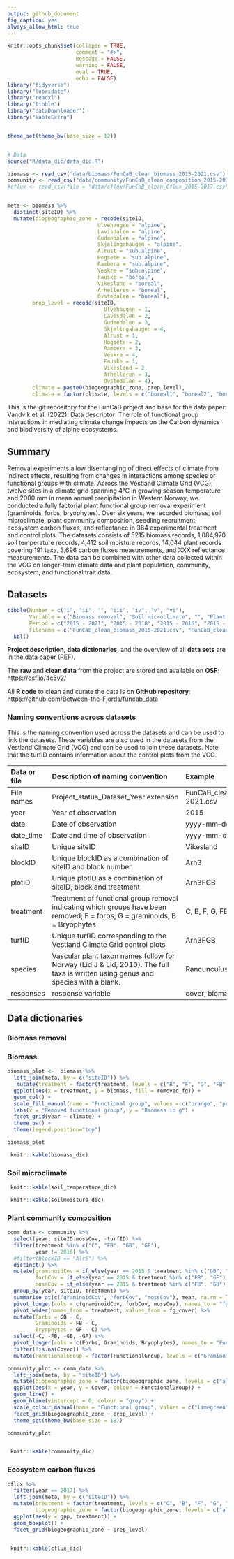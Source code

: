 ```yaml
---
output: github_document
fig_caption: yes
always_allow_html: true
---
```



```r
knitr::opts_chunk$set(collapse = TRUE, 
                      comment = "#>", 
                      message = FALSE, 
                      warning = FALSE, 
                      eval = TRUE,
                      echo = FALSE)
library("tidyverse")
library("lubridate")
library("readxl")
library("tibble")
library("dataDownloader")
library("kableExtra")


theme_set(theme_bw(base_size = 12))


# Data
source("R/data_dic/data_dic.R")

biomass <- read_csv("data/biomass/FunCaB_clean_biomass_2015-2021.csv")
community <- read_csv("data/community/FunCaB_clean_composition_2015-2018.csv")
#cflux <- read_csv(file = "data/cflux/FunCaB_clean_Cflux_2015-2017.csv")


meta <- biomass %>% 
  distinct(siteID) %>% 
  mutate(biogeographic_zone = recode(siteID,
                             Ulvehaugen = "alpine",
                             Lavisdalen = "alpine",
                             Gudmedalen = "alpine",
                             Skjelingahaugen = "alpine",
                             Alrust = "sub.alpine",
                             Hogsete = "sub.alpine",
                             Rambera = "sub.alpine",
                             Veskre = "sub.alpine",
                             Fauske = "boreal",
                             Vikesland = "boreal",
                             Arhelleren = "boreal",
                             Ovstedalen = "boreal"),
        prep_level = recode(siteID,
                               Ulvehaugen = 1,
                               Lavisdalen = 2,
                               Gudmedalen = 3,
                               Skjelingahaugen = 4,
                               Alrust = 1,
                               Hogsete = 2,
                               Rambera = 3,
                               Veskre = 4,
                               Fauske = 1,
                               Vikesland = 2,
                               Arhelleren = 3,
                               Ovstedalen = 4),
        climate = paste0(biogeographic_zone, prep_level),
        climate = factor(climate, levels = c("boreal1", "boreal2", "boreal3", "boreal4", "sub.alpine1", "sub.alpine2", "sub.alpine3", "sub.alpine4", "alpine1", "alpine2", "alpine3", "alpine4")))

```

This is the git repository for the FunCaB project and base for the data paper:
Vandvik et al. (2022). Data descriptor: The role of functional group interactions in mediating climate change impacts on the Carbon dynamics and biodiversity of alpine ecosystems.



## Summary

Removal experiments allow disentangling of direct effects of climate from indirect effects, resulting from changes in interactions among species or functional groups with climate.
Across the Vestland Climate Grid (VCG), twelve sites in a climate grid spanning 4°C in growing season temperature and 2000 mm in mean annual precipitation in Western Norway, we conducted a fully factorial plant functional group removal experiment (graminoids, forbs, bryophytes).
Over six years, we recorded biomass, soil microclimate, plant community composition, seedling recruitment, ecosystem carbon fluxes, and reflectance in 384 experimental treatment and control plots.
The datasets consists of 5215 biomass records, 1,084,970 soil temperature records, 4,412 soil moisture records, 14,044 plant records covering 191 taxa,  3,696  carbon fluxes measurements, and XXX reflectance measurements.
The data can be combined with other data collected within the VCG on longer-term climate data and plant population, community, ecosystem, and functional trait data. 


## Datasets

```r

tibble(Number = c("i", "ii", "", "iii", "iv", "v", "vi"),
       Variable = c("Biomass removal", "Soil microclimate", "", "Plant community composition", "Seedling recruitment", "Ecosystem carbon fluxes", "Reflectance"),
       Period = c("2015 - 2021", "2015 - 2018", "2015 - 2016", "2015 - 2019", "2018 - 2019", "2015 - 2017", "2019 - 2021"),
       Filename = c("FunCaB_clean_biomass_2015-2021.csv", "FunCaB_clean_soilMoisture_2015-2018.csv", "FunCaB_clean_soiltemperature_2015-2016.csv", "FunCaB_clean_composition_2015-2018.csv", "FunCaB...", "FunCaB_clean_Cflux_2015-2017.csv", "FunCaB...")) %>% 
  kbl()
```



**Project description**, **data dictionaries**, and the overview of all **data sets** are in the data paper (REF).

The **raw** and **clean data** from the project are stored and available on **OSF**: https://osf.io/4c5v2/

All **R code** to clean and curate the data is on **GitHub repository**: https://github.com/Between-the-Fjords/funcab_data



### Naming conventions across datasets

This is the naming convention used across the datasets and can be used to link the datasets.
These variables are also used in the datasets from the Vestland Climate Grid (VCG) and can be used to join these datasets.
Note that the turfID contains information about the control plots from the VCG.

| Data or file  | Description of naming convention  | Example  |
|:---|:---|:---|
| File names  | Project_status_Dataset_Year.extension  | FunCaB_clean_biomass_2015-2021.csv  |
| year  | Year of observation | 2015 |
| date  | Date of observation | yyyy-mm--dd |
| date_time  | Date and time of observation | yyyy-mm-dd hh-mm-ss |
| siteID  | Unique siteID | Vikesland |
| blockID  | Unique blockID as a combination of siteID and block number | Arh3  |
| plotID  | Unique plotID as a combination of siteID, block and treatment | Arh3FGB  |
| treatment  | Treatment of functional group removal indicating which groups have been removed; F = forbs, G = graminoids, B = Bryophytes | C, B, F, G, FB, GB, GF, FGB |
| turfID  | Unique turfID corresponding to the Vestland Climate Grid control plots | Arh3FGB  |
| species  | Vascular plant taxon names follow for Norway (Lid J & Lid, 2010). The full taxa is written using genus and species with a blank. | Rancunculus acris|
| responses  | response variable | cover, biomass, Reco, etc. |



## Data dictionaries

### Biomass removal

### Biomass


```r

biomass_plot <-  biomass %>% 
  left_join(meta, by = c("siteID")) %>% 
   mutate(treatment = factor(treatment, levels = c("B", "F", "G", "FB", "GB", "GF", "FGB"))) %>% 
  ggplot(aes(x = treatment, y = biomass, fill = removed_fg)) +
  geom_col() +
  scale_fill_manual(name = "Functional group", values = c("orange", "purple", "limegreen")) +
  labs(x = "Removed functional group", y = "Biomass in g") +
  facet_grid(year ~ climate) +
  theme_bw() +
  theme(legend.position="top")

biomass_plot

```


```r
 knitr::kable(biomass_dic)
```


### Soil microclimate

```r
 knitr::kable(soil_temperature_dic)
```

```r
 knitr::kable(soilmoisture_dic)
```


### Plant community composition

``` r

comm_data <- community %>%
  select(year, siteID:mossCov, -turfID) %>%
  filter(treatment %in% c("C", "FB", "GB", "GF"),
         year != 2016) %>%
  #filter(blockID == "Alr5") %>%
  distinct() %>%
  mutate(graminoidCov = if_else(year == 2015 & treatment %in% c("GB", "GF"), NA_real_, graminoidCov),
         forbCov = if_else(year == 2015 & treatment %in% c("FB", "GF"), NA_real_, forbCov),
         mossCov = if_else(year == 2015 & treatment %in% c("FB", "GB"), NA_real_, mossCov)) %>%
  group_by(year, siteID, treatment) %>%
  summarise_at(c("graminoidCov", "forbCov", "mossCov"), mean, na.rm = TRUE) %>%
  pivot_longer(cols = c(graminoidCov, forbCov, mossCov), names_to = "fg", values_to = "fg_cover") %>%
  pivot_wider(names_from = treatment, values_from = fg_cover) %>%
  mutate(Forbs = GB - C,
         Graminoids = FB - C,
         Bryophytes = GF - C) %>%
  select(-C, -FB, -GB, -GF) %>%
  pivot_longer(cols = c(Forbs, Graminoids, Bryophytes), names_to = "FunctionalGroup", values_to = "Cover") %>%
  filter(!is.na(Cover)) %>%
  mutate(FunctionalGroup = factor(FunctionalGroup, levels = c("Graminoids", "Forbs", "Bryophytes")))

community_plot <- comm_data %>%
  left_join(meta, by = "siteID") %>% 
  mutate(biogeographic_zone = factor(biogeographic_zone, levels = c("alpine", "sub.alpine", "boreal"))) %>% 
  ggplot(aes(x = year, y = Cover, colour = FunctionalGroup)) +
  geom_line() +
  geom_hline(yintercept = 0, colour = "grey") +
  scale_colour_manual(name = "Functional group", values = c("limegreen", "purple", "orange")) +
  facet_grid(biogeographic_zone ~ prep_level) +
  theme_set(theme_bw(base_size = 18))

community_plot



```

```r
 knitr::kable(community_dic)
```


### Ecosystem carbon fluxes

``` r


cflux %>%
  filter(year == 2017) %>%
  left_join(meta, by = c("siteID")) %>%
  mutate(treatment = factor(treatment, levels = c("C", "B", "F", "G", "FB", "GB", "GF", "FGB")),
         biogeographic_zone = factor(biogeographic_zone, levels = c("alpine", "sub.alpine", "boreal"))) %>%
  ggplot(aes(y = gpp, treatment)) +
  geom_boxplot() +
  facet_grid(biogeographic_zone ~ prep_level)



```


```r
 knitr::kable(cflux_dic)
```
